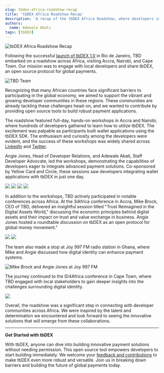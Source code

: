 ```yaml
---
slug: tbdex-africa-roadshow-recap
title: 'tbDEX Africa Roadshow Recap'
description: 'A recap of the tbDEX Africa Roadshow, where developers in Ghana and Kenya learned how to build payment applications with tbDEX'
authors:
  name: Adewale Abati
tags: [tbDEX]
---
```


<head>
  <meta property="og:title" content="tbDEX Africa Roadshow Recap" />
  <meta property="og:type" content="website" />
  <meta property="og:url" content='https://developer.tbd.website/blog/tbdex-africa-roadshow-recap' />
  <meta name="og:description" content="A recap of the tbDEX Africa Roadshow, where developers in Ghana and Kenya learned how to build payment applications with tbDEX" />
  <meta property="og:image" content="https://developer.tbd.website/assets/images/roadshow-group-2a17a2962abdcc9933a5cace9e348627.jpg" />

  <meta name="twitter:card" content="summary_large_image" />
  <meta property="twitter:domain" content="developer.tbd.website" />
  <meta name="twitter:site" content="@tbdevs" />
  <meta name="twitter:title" content="tbDEX Africa Roadshow Recap" />
  <meta property="twitter:url" content='https://developer.tbd.website/blog/tbdex-africa-roadshow-recap' />
  <meta name="twitter:description" content="A recap of the tbDEX Africa Roadshow, where developers in Ghana and Kenya learned how to build payment applications with tbDEX" />
  <meta name="twitter:image" content="https://developer.tbd.website/assets/images/roadshow-group-2a17a2962abdcc9933a5cace9e348627.jpg" />

  <link rel="apple-touch-icon" href="https://developer.tbd.website/img/tbd-fav-icon-main.png" />
</head>



![tbDEX Africa Roadshow Recap](/img/roadshow-group.jpg)


Following the successful [launch of tbDEX 1.0](/blog/tbdex-v1) in Rio de Janeiro, TBD embarked on a roadshow across Africa, visiting Accra, Nairobi, and Cape Town. 
Our mission was to engage with local developers and share tbDEX, an open source protocol for global payments.

<!--truncate-->

![TBD Team](/img/roadshow-tbd-team.jpg)

Recognizing that many African countries face significant barriers to participating in the global economy, we aimed to support the vibrant and growing developer communities in these regions. 
These communities are already tackling these challenges head-on, and we wanted to contribute by providing open source tools to build robust payment applications.

The roadshow featured full-day, hands-on workshops in Accra and Nairobi, where hundreds of developers gathered to learn how to utilize tbDEX. 
The excitement was palpable as participants built wallet applications using the tbDEX SDK. 
The enthusiasm and curiosity among the developers were evident, and the success of these workshops was widely shared across [LinkedIn](https://www.linkedin.com/feed/update/urn:li:activity:7199777112713486337/?updateEntityUrn=urn%3Ali%3Afs_feedUpdate%3A%28V2%2Curn%3Ali%3Aactivity%3A7199777112713486337%29) and [Twitter](https://x.com/yellowcard_app/status/1795385010117386749).

<div className="grid grid-cols-1 desktop:grid-cols-2 gap-4 pt-6">
  <TweetEmbed tweetId="1794038435218387164" />
  <TweetEmbed tweetId="1794018057012072690" />
</div>

Angie Jones, Head of Developer Relations, and Adewale Abati, Staff Developer Advocate, led the workshops, demonstrating the capabilities of developers eager to integrate advanced payment solutions. 
Co-sponsored by Yellow Card and Circle, these sessions saw developers integrating wallet applications with tbDEX in just one day.

<div className="grid grid-cols-1 desktop:grid-cols-2 gap-4 pt-6">
  <img src="/img/roadshow-angie-teaching.jpg"/>
  <img src="/img/roadshow-ace-teaching.jpg"/>
  <img src="/img/roadshow-attendees-2.jpg"/>
  <img src="/img/roadshow-attendees.jpg"/>
</div>

In addition to the workshops, TBD actively participated in notable conferences across Africa. 
At the 3iAfrica conference in Accra, Mike Brock, CEO of TBD, delivered an insightful session titled "Trust Reimagined in the Digital Assets World," discussing the economic principles behind digital assets and their impact on trust and value exchange in business. 
Angie Jones hosted a roundtable discussion on tbDEX as an open protocol for global money movement."

<div className="grid grid-cols-1 desktop:grid-cols-2 gap-4 pt-6">
  <img src="/img/roadshow-mike-stage.jpg"/>
  <img src="/img/roadshow-roundtable.jpg"/>
</div>

The team also made a stop at Joy 997 FM radio station in Ghana, where Mike and Angie discussed how digital identity can enhance payment systems.

![Mike Brock and Angie Jones at Joy 997 FM](/img/roadshow-joy997fm.jpg)


The journey continued to the ID4Africa conference in Cape Town, where TBD engaged with local stakeholders to gain deeper insights into the challenges surrounding digital identity.

![](/img/roadshow-id4africa.jpg)

Overall, the roadshow was a significant step in connecting with developer communities across Africa. 
We were inspired by the talent and determination we encountered and look forward to seeing the innovative solutions that will emerge from these collaborations.

----

**Get Started with tbDEX**

With tbDEX, anyone can dive into building innovative payment solutions without needing permission. 
This open source tool empowers developers to start building immediately. 
We welcome your [feedback and contributions](https://github.com/TBD54566975/tbdex) to make tbDEX even more robust and versatile. 
Join us in breaking down barriers and building the future of global payments today.
